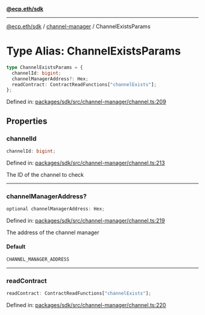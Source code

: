 [**@ecp.eth/sdk**](../../index.mdx)

***

[@ecp.eth/sdk](/sdk-reference/index.mdx) / [channel-manager](/sdk-reference/channel-manager/index.mdx) / ChannelExistsParams

# Type Alias: ChannelExistsParams

```ts
type ChannelExistsParams = {
  channelId: bigint;
  channelManagerAddress?: Hex;
  readContract: ContractReadFunctions["channelExists"];
};
```

Defined in: [packages/sdk/src/channel-manager/channel.ts:209](https://github.com/ecp-eth/comments-monorepo/blob/main/packages/sdk/src/channel-manager/channel.ts#L209)

## Properties

### channelId

```ts
channelId: bigint;
```

Defined in: [packages/sdk/src/channel-manager/channel.ts:213](https://github.com/ecp-eth/comments-monorepo/blob/main/packages/sdk/src/channel-manager/channel.ts#L213)

The ID of the channel to check

***

### channelManagerAddress?

```ts
optional channelManagerAddress: Hex;
```

Defined in: [packages/sdk/src/channel-manager/channel.ts:219](https://github.com/ecp-eth/comments-monorepo/blob/main/packages/sdk/src/channel-manager/channel.ts#L219)

The address of the channel manager

#### Default

```ts
CHANNEL_MANAGER_ADDRESS
```

***

### readContract

```ts
readContract: ContractReadFunctions["channelExists"];
```

Defined in: [packages/sdk/src/channel-manager/channel.ts:220](https://github.com/ecp-eth/comments-monorepo/blob/main/packages/sdk/src/channel-manager/channel.ts#L220)
